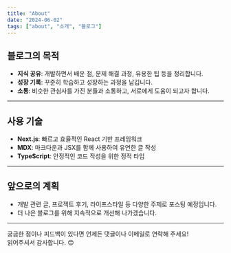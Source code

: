 ```yaml
---
title: "About"
date: "2024-06-02"
tags: ["about", "소개", "블로그"]
---
```


## 블로그의 목적

- **지식 공유**: 개발하면서 배운 점, 문제 해결 과정, 유용한 팁 등을 정리합니다.
- **성장 기록**: 꾸준히 학습하고 성장하는 과정을 남깁니다.
- **소통**: 비슷한 관심사를 가진 분들과 소통하고, 서로에게 도움이 되고자 합니다.

---

## 사용 기술

- **Next.js**: 빠르고 효율적인 React 기반 프레임워크
- **MDX**: 마크다운과 JSX를 함께 사용하여 유연한 글 작성
- **TypeScript**: 안정적인 코드 작성을 위한 정적 타입

---

## 앞으로의 계획

- 개발 관련 글, 프로젝트 후기, 라이프스타일 등 다양한 주제로 포스팅 예정입니다.
- 더 나은 블로그를 위해 지속적으로 개선해 나가겠습니다.

---

궁금한 점이나 피드백이 있다면 언제든 댓글이나 이메일로 연락해 주세요!  
읽어주셔서 감사합니다. 😊
